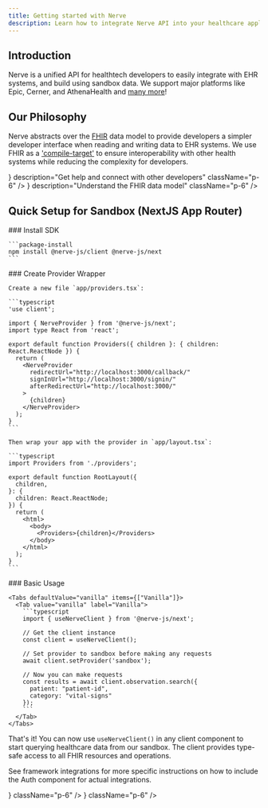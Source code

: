 ```yaml
---
title: Getting started with Nerve
description: Learn how to integrate Nerve API into your healthcare application
---
```



## Introduction

Nerve is a unified API for healthtech developers to easily integrate with EHR systems, and build using sandbox data. We
support major platforms like Epic, Cerner, and AthenaHealth and [many more](/docs/integrations)!

## Our Philosophy

Nerve abstracts over the [FHIR](https://hl7.org/fhir/) data model to provide developers a simpler developer interface when reading and writing data to EHR systems. We use FHIR as a ['compile-target'](/nerve-data-model) to ensure interoperability with other health systems while reducing the complexity for developers.

<Cards>
  <Card
    title="Join our Discord"
    href="https://discord.gg/nerve"
    icon={<DiscordIcon className="w-8 h-8" />}
    description="Get help and connect with other developers"
    className="p-6"
  />
  <Card
    title="Learn about FHIR"
    href="/fhir/overview"
    icon={<FHIRIcon className="w-8 h-8" />}
    description="Understand the FHIR data model"
    className="p-6"
  />
</Cards>

## Quick Setup for Sandbox (NextJS App Router)

<Steps>
  <Step>
    ### Install SDK

    ```package-install
    npm install @nerve-js/client @nerve-js/next
    ```
  </Step>

  <Step>
    ### Create Provider Wrapper

    Create a new file `app/providers.tsx`:

    ```typescript
    'use client';

    import { NerveProvider } from '@nerve-js/next';
    import type React from 'react';

    export default function Providers({ children }: { children: React.ReactNode }) {
      return (
        <NerveProvider
          redirectUrl="http://localhost:3000/callback/"
          signInUrl="http://localhost:3000/signin/"
          afterRedirectUrl="http://localhost:3000/"
        >
          {children}
        </NerveProvider>
      );
    }
    ```

    Then wrap your app with the provider in `app/layout.tsx`:

    ```typescript
    import Providers from './providers';

    export default function RootLayout({
      children,
    }: {
      children: React.ReactNode;
    }) {
      return (
        <html>
          <body>
            <Providers>{children}</Providers>
          </body>
        </html>
      );
    }
    ```
  </Step>

  <Step>
    ### Basic Usage

    <Tabs defaultValue="vanilla" items={["Vanilla"]}>
      <Tab value="vanilla" label="Vanilla">
        ```typescript
        import { useNerveClient } from '@nerve-js/next';

        // Get the client instance
        const client = useNerveClient();
        
        // Set provider to sandbox before making any requests
        await client.setProvider('sandbox');

        // Now you can make requests
        const results = await client.observation.search({
          patient: "patient-id",
          category: "vital-signs"
        });
        ```
      </Tab>
    </Tabs>
  </Step>
</Steps>

That's it! You can now use `useNerveClient()` in any client component to start querying healthcare data from our sandbox. The client provides type-safe access to all FHIR resources and operations.

See framework integrations for more specific instructions on how to include the Auth component for actual integrations.

<Cards>
  <Card
    title="Next.js Quickstart"
    href="/quickstart-nextjs"
    icon={<CodeIcon className="w-6 h-6" />}
    className="p-6"
  />
  <Card
    title="Component Library"
    href="/components"
    icon={<PuzzleIcon className="w-6 h-6" />}
    className="p-6"
  />
</Cards>
